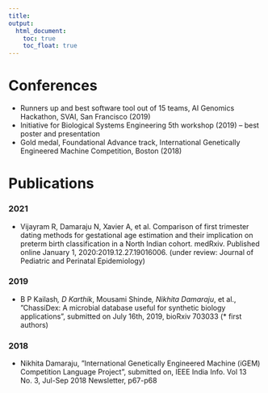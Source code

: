 ```yaml
---
title: 
output: 
  html_document:
    toc: true
    toc_float: true
---
```


# Conferences

*	Runners up and best software tool out of 15 teams, AI Genomics Hackathon, SVAI, San Francisco (2019)
*	Initiative for Biological Systems Engineering 5th workshop (2019) – best poster and presentation
*	Gold medal, Foundational Advance track, International Genetically Engineered Machine Competition, Boston (2018)

# Publications

### 2021

*	Vijayram R, Damaraju N, Xavier A, et al. Comparison of first trimester dating methods for gestational age estimation and their implication on preterm birth classification in a North Indian cohort. medRxiv. Published online January 1, 2020:2019.12.27.19016006. (under review:  Journal of Pediatric and Perinatal Epidemiology)

### 2019

*	B P Kailash*, D Karthik*, Mousami Shinde*, Nikhita Damaraju*, et al., ”ChassiDex: A microbial database useful for synthetic biology applications”, submitted on July 16th, 2019, bioRxiv 703033 (* first authors)

### 2018 

*	Nikhita Damaraju, ”International Genetically Engineered Machine (iGEM) Competition Language Project”, submitted on, IEEE India Info. Vol 13 No. 3, Jul-Sep 2018 Newsletter, p67-p68 




